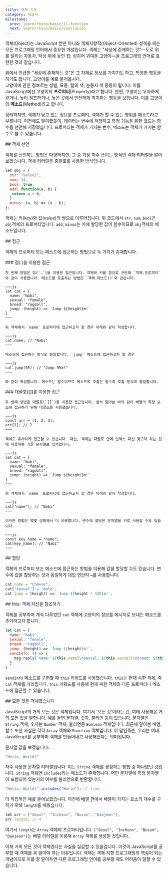 ```yaml
---
title: 객체 기초
category: 자습서
milestone:
  prev: learn/rhino/basic/11-function
  next: learn/rhino/basic/conclusion
---
```


<Section>
  객체(Object)는 JavaScript 뿐만 아니라 객체지향적(Object-Oriented) 성격을 띄는 모든 프로그래밍 언어에서 중요한 개념입니다.
  객체는 "세상에 존재하는 것"&mdash;도로 위를 달리는 자동차, 탁상 위에 놓인 컵, 심지어 귀여운 고양이&mdash;을 프로그래밍 언어로 표현한 것과 같습니다.

  위에서 언급한 "세상에 존재하는 것"은 그 자체로 정보를 가지기도 하고, 특정한 행동을 하기도 합니다. 고양이를 예로 들어봅시다. \
  고양이에 관한 정보로는 성별, 묘종, 털의 색, 눈동자 색 등등이 됩니다. 이를 JavaScript에선 고양이의 **프로퍼티**(Property)라고 합니다.
  한편, 고양이는 우아하게 걷거나, 높이 점프하거나, 높은 곳에서 안전하게 착지하는 행동을 보입니다. 이를 고양이의 **메소드**(Method)라고 합니다.

  정리하자면, 객체가 담고 있는 정보를 프로퍼티, 객체가 할 수 있는 행위를 메소드라고 부릅니다. 이전에도 알아봤듯이, 데이터는 변수에 저장하고 특정 기능을 위한 코드는 함수를 선언해 저장했습니다.
  프로퍼티는 객체가 가지는 변수, 메소드는 객체가 가지는 함수로 볼 수 있습니다.
</Section>
<Section>
  ## 객체 선언

  객체를 선언하는 방법은 다양하지만, 그 중 가장 자주 쓰이는 방식인 객체 리터럴을 알아보겠습니다. 객체 리터럴은 중괄호를 사용한 방식입니다.

  ~~~js
  let obj = {
    str: "value1",
    num: 34,
    bool: true,
    add: function(a, b) {
     return a + b;
    }
    minus: (a, b) => (a - b);
  };
  ~~~

  객체는 키(key)와 값(value)의 쌍으로 이루어집니다. 위 코드에서 `str`, `num`, `bool`은 `obj`객체의 프로퍼티입니다. `add`, `minus`는 키에 할당한 값이 함수이므로 `obj`객체의 메소드입니다.
</Section>
<Section>
  ## 접근

  객체의 프로퍼티 또는 메소드에 접근하는 방법으로 두 가지가 존재합니다.

  <Section>
    ### 점(.)을 이용한 접근

    첫 번째 방법은 점(`.`)을 이용한 접근입니다. 객체와 키를 점으로 구분해 `객체.프로퍼티`와 같이 사용합니다. 메소드를 호출하는 방법은 `객체.메소드()`와 같습니다.

    ~~~js
    let cat = {
      name: "Nabi",
      sexual: "female",
      breed: "ragdoll",
      jump: (height) => `Jump ${height}m!`
    }
    ~~~

    위 객체에서 `name` 프로퍼티에 접근하고자 할 경우 아래와 같이 작성합니다.

    ~~~js
    cat.name; // "Nabi"
    ~~~

    메소드에 접근하는 방식도 동일합니다. `jump` 메소드에 접근하고자 할 경우

    ~~~js
    cat.jump(95); // "Jump 95m!"
    ~~~

    와 같이 작성합니다. 메소드는 함수이므로 메소드의 호출은 함수의 호출 방식과 동일합니다.
  </Section>
  <Section>
    ### 대괄호([])를 이용한 접근

    두 번째 방법은 대괄호(`[]`)를 이용한 접근입니다. 앞서 알아본 바와 같이 배열의 특정 요소에 접근하기 위해 대괄호를 사용했습니다.

    ~~~js
    const arr = [1, 2, 3];
    arr[1]; // 2
    ~~~

    객체도 유사하게 접근할 수 있습니다. 대신, 객체는 대괄호 안에 인덱스 대신 찾고자 하는 값에 대응하는 키를 문자열로 입력합니다.

    ~~~js
    let cat = {
      name: "Nabi",
      sexual: "female",
      breed: "ragdoll",
      jump: (height) => `Jump ${height}m!`
    }
    ~~~

    위 객체에서 `name` 프로퍼티에 접근하고자 할 경우 아래와 같이 작성합니다.

    ~~~js
    cat["name"]; // "Nabi"
    ~~~

    이러한 방법은 몇몇 상황에서 더 유용합니다. 변수에 할당된 문자열을 키로 사용할 수도 있습니다.

    ~~~js
    const key_name = "name";
    cat[key_name]; // "Nabi"
    ~~~
  </Section>
</Section>
<Section>
  ## 할당

  객체의 프로퍼티 또는 메소드에 접근하는 방법을 이용해 값을 할당할 수도 있습니다. 변수에 값을 할당하는 것과 동일하게 대입 연산자 `=`를 사용합니다.

  ~~~js
  cat.name = "Cheese";
  cat["sexual"] = "male";
  cat.jump = (height) => `Jump ${height * 100}m!`;
  ~~~
</Section>
<Section>
  ## this: 객체 자신을 참조하기

  객체를 공부하며 계속 다루었던 `cat` 객체에 고양이의 정보를 메시지로 보내는 메소드를 추가하고자 합니다.

  ~~~js
  let cat = {
    name: "Nabi",
    sexual: "female",
    breed: "ragdoll",
    jump: (height) => `Jump ${height}m!`,
    sendInfo: () => {
      msg.reply(`name: ${this.name}\nsexual: ${this.sexual}\nbreed: ${this.breed}`);
    }
  }
  ~~~

  `sendInfo` 메소드를 구현할 때 `this` 키워드를 사용했습니다. `this`는 현재 속한 객체, 즉 `cat` 객체를 가리킵니다. `this` 키워드를 사용해 현재 속한 객체의 다른 프로퍼티나 메소드에 접근할 수 있습니다.
</Section>
<Section>
  ## 모든 것은 객체였습니다

  JavaScript의 거의 모든 것은 객체입니다. 여기서 '모든 것'이라는 건, 여태 사용해온 거의 모든 값을 말합니다.
  예를 들면 문자열, 숫자, 불리언 등이 있습니다. 문자열은 `String` 객체, 숫자는 `Number` 객체, 불리언은 `Boolean` 객체입니다.
  최근에 알아본 배열, 함수 또한 사실은 각각 `Array` 객체와 `Function` 객체입니다. 이 말인즉슨, 우리는 여태 JavaScript를 공부하며 객체를 만들어내고 사용해왔다는 의미입니다.

  문자열 값을 보겠습니다.

  ~~~js
  "Hello, World!"
  ~~~

  자주 사용한 문자열 리터럴입니다. 이는 `String` 객체를 생성하는 방법 중 하나였던 것입니다. `String` 객체엔 `includes`라는 메소드가 존재합니다. 어떤 문자열에 특정 문자열이 포함되어 있는지의 여부를 불리언으로 반환합니다.

  ~~~js
  "Hello, World!".includes("World"); // true
  ~~~

  더 직접적인 예를 들어보겠습니다. 이전에 [배열 편](/learn/rhino/basic/8-array)에서 배열이 가지는 요소의 개수를 구하기 위해 `length`를 배웠습니다.

  ~~~js
  let arr = ["Seoul", "Incheon", "Busan", "Daejeon"];
  arr.length; // 4
  ~~~

  여기서 `length`는 `Array` 객체의 프로퍼티입니다. `["Seoul", "Incheon", "Busan", "Daejeon"]`는 배열 리터럴을 이용해 `Array` 객체를 생성한 것입니다.

  이제 거의 모든 것이 객체였다는 사실을 실감할 수 있을겁니다. 이것이 JavaScript를 공부할 때 객체를 꼭 알아야 하는 이유입니다.
  객체는 객체 지향 프로그래밍의 핵심이 되는 개념이므로 이를 잘 알아두면 다른 프로그래밍 언어를 공부할 때도 어려움이 덜할 수 있습니다.
</Section>
